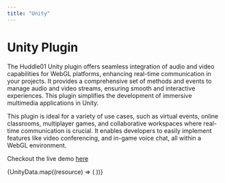 ```yaml
---
title: "Unity"
---
```



# Unity Plugin

The Huddle01 Unity plugin offers seamless integration of audio and video capabilities for WebGL platforms, enhancing real-time communication in your projects. It provides a comprehensive set of methods and events to manage audio and video streams, ensuring smooth and interactive experiences. This plugin simplifies the development of immersive multimedia applications in Unity.

This plugin is ideal for a variety of use cases, such as virtual events, online classrooms, multiplayer games, and collaborative workspaces where real-time communication is crucial. It enables developers to easily implement features like video conferencing, and in-game voice chat, all within a WebGL environment.

Checkout the live demo [here](https://unity.huddle01.media/)

<div className="my-16 xl:max-w-none">
  <div className="not-prose mt-4 grid grid-cols-1 gap-8 sm:grid-cols-2 xl:grid-cols-3">
    {UnityData.map((resource) => (
      <GradientCard key={resource.href} resource={resource} />
    ))}
  </div>
</div>
